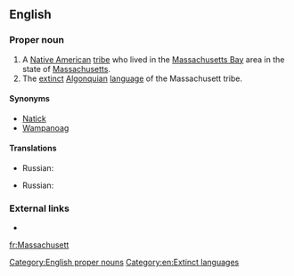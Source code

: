 ==English==

===Proper noun===
{{head|en}}

# A [[Native American]] [[tribe]] who lived in the [[Massachusetts Bay]] area in the state of [[Massachusetts]].
# The [[extinct]] [[Algonquian]] [[language]] of the Massachusett tribe.

====Synonyms====
{{checksense}}
* [[Natick]]
* [[Wampanoag]]

====Translations====
{{trans-top|tribe}}
* Russian: {{t|ru|массачусет|tr=}}
{{trans-mid}}
{{trans-bottom}}

{{trans-top|language}}
* Russian: {{t|ru|массачусетский|tr=}}
{{trans-mid}}
{{trans-bottom}}

===External links===
* {{ethnologue|code=wam}}

[[Category:English proper nouns]]
[[Category:en:Extinct languages]]

[[fr:Massachusett]]